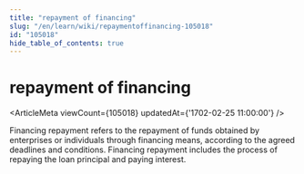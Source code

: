 ```yaml
---
title: "repayment of financing"
slug: "/en/learn/wiki/repaymentoffinancing-105018"
id: "105018"
hide_table_of_contents: true
---
```



# repayment of financing

<ArticleMeta viewCount={105018} updatedAt={'1702-02-25 11:00:00'} />

Financing repayment refers to the repayment of funds obtained by enterprises or individuals through financing means, according to the agreed deadlines and conditions. Financing repayment includes the process of repaying the loan principal and paying interest.
